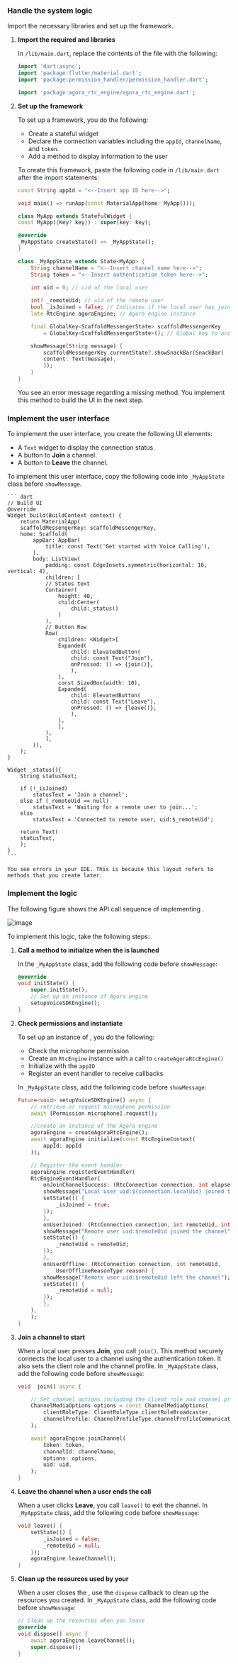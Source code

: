 <PlatformWrapper platform="flutter">

### Handle the system logic

Import the necessary <Vpl k="NAME" /> libraries and set up the <Vpl k="CLIENT" /> framework.

1. **Import the required <Vg k="COMPANY" /> and <Vpl k="NAME" /> libraries**

    In `/lib/main.dart`, replace the contents of the file with the following:

    ```dart
    import 'dart:async';
    import 'package:flutter/material.dart';
    import 'package:permission_handler/permission_handler.dart';

    import 'package:agora_rtc_engine/agora_rtc_engine.dart';
    ```

1. **Set up the <Vpl k="CLIENT" /> framework**

    To set up a <Vpl k="NAME" /> <Vpl k="CLIENT" /> framework, you do the following:
    
    * Create a stateful widget
    * Declare the connection variables including the `appId`, `channelName`, and `token`.
    * Add a method to display information to the user
        
    To create this framework, paste the following code in `/lib/main.dart` after the import statements:

    ```dart
    const String appId = "<--Insert app ID here-->";

    void main() => runApp(const MaterialApp(home: MyApp()));

    class MyApp extends StatefulWidget {
    const MyApp({Key? key}) : super(key: key);

    @override
    _MyAppState createState() => _MyAppState();
    }

    class _MyAppState extends State<MyApp> {
        String channelName = "<--Insert channel name here-->";
        String token = "<--Insert authentication token here-->";
        
        int uid = 0; // uid of the local user

        int? _remoteUid; // uid of the remote user
        bool _isJoined = false; // Indicates if the local user has joined the channel
        late RtcEngine agoraEngine; // Agora engine instance

        final GlobalKey<ScaffoldMessengerState> scaffoldMessengerKey
            = GlobalKey<ScaffoldMessengerState>(); // Global key to access the scaffold

        showMessage(String message) {
            scaffoldMessengerKey.currentState?.showSnackBar(SnackBar(
            content: Text(message),
            ));
        }
    }
    ```  

    You see an error message regarding a missing method. You implement this method to build the UI in the next step.

### Implement the user interface

To implement the user interface, you create the following UI elements:

* A `Text` widget to display the connection status.
* A button to **Join** a channel.
* A button to **Leave** the channel.

To implement this user interface, copy the following code into `_MyAppState` class before `showMessage`.

    ``` dart
    // Build UI
    @override
    Widget build(BuildContext context) {
        return MaterialApp(
        scaffoldMessengerKey: scaffoldMessengerKey,
        home: Scaffold(
            appBar: AppBar(
                title: const Text('Get started with Voice Calling'),
            ),
            body: ListView(
                padding: const EdgeInsets.symmetric(horizontal: 16, vertical: 4),
                children: [
                // Status text
                Container(
                    height: 40,
                    child:Center(
                        child:_status()
                    )
                ),
                // Button Row
                Row(
                    children: <Widget>[
                    Expanded(
                        child: ElevatedButton(
                        child: const Text("Join"),
                        onPressed: () => {join()},
                        ),
                    ),
                    const SizedBox(width: 10),
                    Expanded(
                        child: ElevatedButton(
                        child: const Text("Leave"),
                        onPressed: () => {leave()},
                        ),
                    ),
                    ],
                ),
                ],
            )),
        );
    }

    Widget _status(){
        String statusText;

        if (!_isJoined)
            statusText = 'Join a channel';
        else if (_remoteUid == null)
            statusText = 'Waiting for a remote user to join...';
        else
            statusText = 'Connected to remote user, uid:$_remoteUid';

        return Text(
        statusText,
        );
    }
    ```

    You see errors in your IDE. This is because this layout refers to methods that you create later.

### Implement the <Vpd k="PRODUCT" /> logic

The following figure shows the API call sequence of implementing  <Vpd k="PRODUCT" />.

![image](/images/voice-sdk/voice-call-logic-flutter.svg)

To implement this logic, take the following steps:

1. **Call a method to initialize <Vg k="ENGINE" /> when the <Vpl k="CLIENT" /> is launched**

    In the `_MyAppState` class, add the following code before `showMessage`:

    ``` dart
    @override
    void initState() {
        super.initState();
        // Set up an instance of Agora engine
        setupVoiceSDKEngine();
    }
    ```

1.  **Check permissions and instantiate <Vg k="ENGINE" />**

    To set up an instance of <Vg k="ENGINE" />, you do the following: 
    
    * Check the microphone permission
    * Create an `RtcEngine` instance with a call to `createAgoraRtcEngine()`
    * Initialize <Vg k="ENGINE" /> with the `appID`
    * Register an event handler to receive <Vg k="ENGINE" /> callbacks

    In `_MyAppState` class, add the following code before `showMessage`:

    ``` dart
    Future<void> setupVoiceSDKEngine() async {
        // retrieve or request microphone permission
        await [Permission.microphone].request();

        //create an instance of the Agora engine
        agoraEngine = createAgoraRtcEngine();
        await agoraEngine.initialize(const RtcEngineContext(
            appId: appId
        ));

        // Register the event handler
        agoraEngine.registerEventHandler(
        RtcEngineEventHandler(
            onJoinChannelSuccess: (RtcConnection connection, int elapsed) {
            showMessage("Local user uid:${connection.localUid} joined the channel");
            setState(() {
                _isJoined = true;
            });
            },
            onUserJoined: (RtcConnection connection, int remoteUid, int elapsed) {
            showMessage("Remote user uid:$remoteUid joined the channel");
            setState(() {
                _remoteUid = remoteUid;
            });
            },
            onUserOffline: (RtcConnection connection, int remoteUid,
                UserOfflineReasonType reason) {
            showMessage("Remote user uid:$remoteUid left the channel");
            setState(() {
                _remoteUid = null;
            });
            },
        ),
        );
    }
    ```

1.  **Join a channel to start  <Vpd k="PRODUCT" />**

    When a local user presses **Join**, you call `join()`. This method securely connects the local user to a channel using the authentication token. It also sets the client role and the channel profile. In `_MyAppState` class, add the following code before `showMessage`:

    ``` dart
    void  join() async {

        // Set channel options including the client role and channel profile
        ChannelMediaOptions options = const ChannelMediaOptions(
            clientRoleType: ClientRoleType.clientRoleBroadcaster,
            channelProfile: ChannelProfileType.channelProfileCommunication,
        );

        await agoraEngine.joinChannel(
            token: token,
            channelId: channelName,
            options: options,
            uid: uid,
        );
    }
    ```

1.  **Leave the channel when a user ends the call**

    When a user clicks **Leave**, you call `leave()` to exit the channel. In `_MyAppState` class, add the following code before `showMessage`:

    ``` dart
    void leave() {
        setState(() {
            _isJoined = false;
            _remoteUid = null;
        });
        agoraEngine.leaveChannel();
    }
    ```

1.  **Clean up the resources used by your <Vpl k="CLIENT" />**

    When a user closes the <Vpl k="CLIENT" />, use the `dispose` callback to clean up the resources you created. In `_MyAppState` class, add the following code before `showMessage`:

    ``` dart
    // Clean up the resources when you leave
    @override
    void dispose() async {
        await agoraEngine.leaveChannel();
        super.dispose();
    }
    ```

</PlatformWrapper>